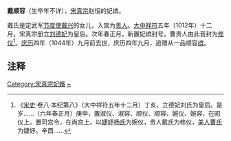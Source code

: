 '''戴顺容'''（生卒年不详），[[宋真宗|宋真宗]]赵恒的妃嫔。

戴氏是定武军[[节度使|节度使]][[戴兴|戴兴]]的女儿，入宫为[[贵人|贵人]]。[[大中祥符|大中祥符]]五年（1012年）十二月，宋真宗册立[[章献皇后|刘德妃]]为皇后。次年春正月，新置妃嫔封号，曹贵人由此晋封为[[修仪|修仪]]<ref>《[[宋史|宋史]]·卷八·本纪第八》（大中祥符五年十二月）丁亥，立德妃刘氏为皇后。是岁……（六年春正月）庚申，置淑仪、淑容、顺仪、顺容、婉仪、婉容，在昭仪上。置司宫令，在尚宫上。以[[章惠皇后|婕妤杨氏]]为婉仪，贵人戴氏为修仪，[[曹贤妃|美人曹氏]]为婕妤。辛酉……</ref>。[[慶曆|庆历]]四年（1044年）九月前去世，庆历四年九月，追赠从一品顺容[[嫔|嫔]]。

== 注释 ==

{{Reflist}}

[[Category:宋真宗妃嬪|Category:宋真宗妃嬪]]
[[Category:戴姓|~]]